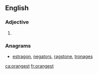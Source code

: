==English==

===Adjective===
{{head|en}}

# {{en-superlative of|orange}}

===Anagrams===
* [[estragon#English|estragon]], [[negators#English|negators]], [[ragstone#English|ragstone]], [[tronages#English|tronages]]

[[ca:orangest]]
[[fr:orangest]]